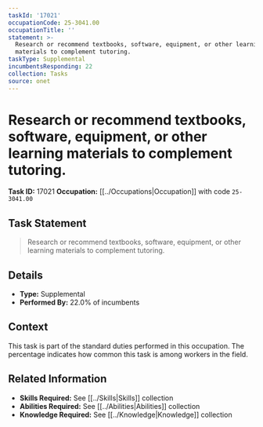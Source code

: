 ```yaml
---
taskId: '17021'
occupationCode: 25-3041.00
occupationTitle: ''
statement: >-
  Research or recommend textbooks, software, equipment, or other learning
  materials to complement tutoring.
taskType: Supplemental
incumbentsResponding: 22
collection: Tasks
source: onet
---
```

# Research or recommend textbooks, software, equipment, or other learning materials to complement tutoring.

**Task ID:** 17021
**Occupation:** [[../Occupations|Occupation]] with code `25-3041.00`

## Task Statement

> Research or recommend textbooks, software, equipment, or other learning materials to complement tutoring.

## Details

- **Type:** Supplemental
- **Performed By:** 22.0% of incumbents

## Context

This task is part of the standard duties performed in this occupation. The percentage indicates how common this task is among workers in the field.

## Related Information

- **Skills Required:** See [[../Skills|Skills]] collection
- **Abilities Required:** See [[../Abilities|Abilities]] collection
- **Knowledge Required:** See [[../Knowledge|Knowledge]] collection
